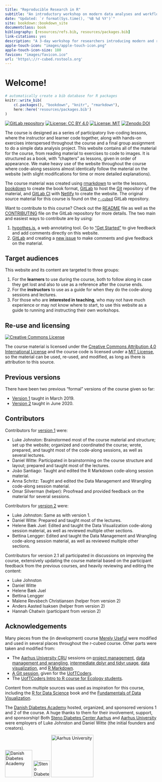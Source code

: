 ```yaml
--- 
title: "Reproducible Research in R"
subtitle: "An introductory workshop on modern data analyses and workflows"
date: "Updated: `r format(Sys.time(), '%B %d %Y')`"
site: bookdown::bookdown_site
documentclass: book
bibliography: [resources/refs.bib, resources/packages.bib]
link-citations: yes
description: "A 3-day workshop for researchers introducing modern and reproducible data analysis tools and workflows with R."
apple-touch-icon: "images/apple-touch-icon.png"
apple-touch-icon-size: 180
favicon: "images/favicon.ico"
url: 'https\://r-cubed.rostools.org'
---
```


# Welcome!

```r
# automatically create a bib database for R packages
knitr::write_bib(
    c(.packages(), "bookdown", "knitr", "rmarkdown"),
    here::here('resources/packages.bib')
)
```

[![GitLab repository](https://img.shields.io/badge/Repository-Source%20material-blue?style=flat&logo=gitlab)](https://gitlab.com/rostools/r-cubed)
[![License: CC BY 4.0](https://img.shields.io/badge/License-CC%20BY%204.0-lightgrey.svg)](https://creativecommons.org/licenses/by/4.0/)
[![License: MIT](https://img.shields.io/badge/License-MIT-yellow.svg)](https://opensource.org/licenses/MIT)
[![Zenodo DOI](https://zenodo.org/badge/DOI/10.5281/zenodo.3921894.svg)](https://doi.org/10.5281/zenodo.3921894)

The course is designed as a series of participatory live-coding lessons, where
the instructor and learner code together, along with hands-on
exercises interspersed throughout the course
and a final group assignment to do a simple data analysis project.
This website contains all of the
material for the course, from reading material to exercises to code to images. It is
structured as a book, with "chapters" as lessons, given in order of appearance.
We make heavy use of the website throughout the course
where code-along sessions almost identically follow the material on the website 
(with slight modifications for time or more detailed explanations).

The course material was created using [rmarkdown] to write the lessons,
[bookdown] to create the book format, [GitLab] to host the [Git] 
repository of the material, and [GitLab CI] with [Netlify] to create the website.
The original source material for this course is found on the 
[`r-cubed`] GitLab repository.

Want to contribute to this course? 
Check out the [README] file as well as the [CONTRIBUTING] file
on the GitLab repository for more details.
The two main and easiest ways to contribute are by using:

1. [hypothes.is], a web annotating tool. 
Go to ["Get Started"](https://web.hypothes.is/start/) to give feedback and add
comments directly on this website.
2. [GitLab] and creating a [new issue](https://gitlab.com/rostools/r-cubed-intermediate/-/issues/new)
to make comments and give feedback on the material.

[hypothes.is]: https://web.hypothes.is/
[rmarkdown]: https://rmarkdown.rstudio.com/
[bookdown]: https://bookdown.org/yihui/bookdown/
[GitLab]: https://gitlab.com/
[Git]: https://git-scm.com/
[GitLab CI]: https://docs.gitlab.com/ee/ci/
[Netlify]: https://www.netlify.com/
[`r-cubed`]: https://gitlab.com/rostools/r-cubed

[README]: https://gitlab.com/rostools/r-cubed/-/blob/master/README.md
[CONTRIBUTING]: https://gitlab.com/rostools/r-cubed/-/blob/master/CONTRIBUTING.md

## Target audiences

This website and its content are targeted to three groups:

1. For the **learners** to use during the course, both to follow along in case they get
lost and also to use as a reference after the course ends.
2. For the **instructors** to use as a guide for when they do the code-along
sessions and lectures.
3. For those who are **interested in teaching**, who may not have much experience
or may not know where to start, to use this website as a guide to running
and instructing their own workshops.

## Re-use and licensing {#licensing}

<a rel="license" href="http://creativecommons.org/licenses/by/4.0/"><img alt="Creative Commons License" style="border-width:0" src="https://i.creativecommons.org/l/by/4.0/80x15.png" /></a>

The course material is licensed under the
[Creative Commons Attribution 4.0 International License](https://creativecommons.org/licenses/by/4.0/)
and the course code is licensed under a 
[MIT License](https://gitlab.com/rostools/r-cubed/-/blob/master/LICENSE-MIT.md),
so the material can be used, re-used, and modified, 
as long as there is attribution to this source.

## Previous versions

There have been two previous "formal" versions of the course given so far:

- [Version 1](https://v1--dda-rcourse.netlify.app/) taught in March 2019.
- [Version 2](https://r-cubed-v2.rostools.org/) taught in June 2020.

## Contributors {#contributors}

Contributors for [version 1](https://v1--dda-rcourse.netlify.app/) were:

- Luke Johnston: Brainstormed most of the course material and structure; set up
the website; organized and coordinated the course; wrote, prepared, and taught
most of the code-along sessions, as well as several lectures.
- Daniel Witte: Participated in brainstorming on the course structure and
layout; prepared and taught most of the lectures.
- João Santiago: Taught and edited the R Markdown code-along session material.
- Anna Schritz: Taught and edited the Data Management and Wrangling code-along
session material.
- Omar Silverman (helper): Proofread and provided feedback on the material for several
sessions.

Contributors for [version 2](https://r-cubed-v2.rostools.org/) were:

- Luke Johnston: Same as with version 1.
- Daniel Witte: Prepared and taught most of the lectures.
- Helene Bæk Juel: Edited and taught the Data Visualization code-along session material,
as well as reviewed multiple other sections.
- Bettina Lengger: Edited and taught the Data Management and Wrangling code-along
session material, as well as reviewed multiple other sections.

Contributors for version 2.1 all participated in discussions on improving the
course, extensively updating the course material based on the participant
feedback from the previous courses, and heavily reviewing and editing the
content:

- Luke Johnston
- Daniel Witte
- Helene Bæk Juel
- Bettina Lengger
- Malene Revsbech Christiansen (helper from version 2)
- Anders Aasted Isaksen (helper from version 2)
- Hannah Chatwin (participant from version 2)

## Acknowledgements

Many pieces from the (in development) course [Merely Useful](https://github.com/merely-useful/merely-useful.github.io)
were modified and used in several places throughout the r-cubed course.
Other parts were taken and modified from:

- The [Aarhus University CRU] sessions on
[project management](https://au-cru.github.io/content/workflow-setup.html),
[data management and wrangling](https://au-cru.github.io/content/intro-dplyr.html),
[intermediate dplyr and tidyr usage](https://au-cru.github.io/),
[data visualization](https://au-cru.github.io/content/intro-ggplot2.html),
and [R Markdown](https://au-cru.github.io/content/intro-rmarkdown.html).
- [A Git session](https://uoftcoders.github.io/studyGroup/lessons/git/intro/lesson/),
given for the [UofTCoders](https://uoftcoders.github.io/studyGroup/).
- The [UofTCoders Intro to R course for Ecology students](https://uoftcoders.github.io/rcourse/).

[Aarhus University CRU]: https://au-cru.github.io/

Content from multiple sources was used as inspiration for this course,
including the [R for Data Science] book 
and the [Fundamentals of Data Visualization].

[Fundamentals of Data Visualization]: https://serialmentor.com/dataviz/
[R for Data Science]: https://r4ds.had.co.nz/

The [Danish Diabetes Academy](https://www.danishdiabetesacademy.dk/) hosted,
organized, and sponsored versions 1 and 2 of the course. A huge thanks to them
for their involvement, support, and sponsorship! 
Both [Steno Diabetes Center Aarhus](https://www.stenoaarhus.dk/)
and [Aarhus University](https://www.au.dk/) were employers of Luke Johnston
and Daniel Witte (the initial founders and creators).

![Danish Diabetes Academy](images/dda_logo.png){width=90px}
![Steno Diabetes Center Aarhus](images/SDCA_logo.png){width=55px}
![Aarhus University](images/au_logo_black.png){width=140px}

